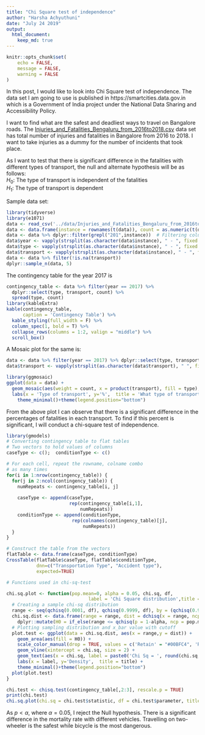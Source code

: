 ```yaml
---
title: "Chi Square test of independence"
author: "Harsha Achyuthuni"
date: "July 24 2019"
output: 
  html_document:
    keep_md: true
---
```


```r
knitr::opts_chunk$set(
	echo = FALSE,
	message = FALSE,
	warning = FALSE
)
```

In this post, I would like to look into Chi Square test of independence. The data set I am going to use is published in https://smartcities.data.gov.in which is a Government of India project under the  National Data Sharing and Accessibility Policy.   

I want to find what are the safest and deadliest ways to travel on Bangalore roads. The [Injuries_and_Fatalities_Bengaluru_from_2016to2018.csv](https://smartcities.data.gov.in/catalog/road-safety-bengaluru?filters%5Bfield_catalog_reference%5D=2914260&format=json&offset=0&limit=9&sort%5Bcreated%5D=desc) data set has total number of injuries and fatalities in Bangalore from 2016 to 2018. I want to take injuries as a dummy for the number of incidents that took place.  

As I want to test that there is significant difference in the fatalities with different types of transport, the null and alternate hypothesis will be as follows:   
$H_0$: The type of transport is independent of the fatalities  
$H_1$: The type of transport is dependent  

Sample data set: 
```r
library(tidyverse)
library(e1071)
data <- read_csv('../data/Injuries_and_Fatalities_Bengaluru_from_2016to2018.csv')[1,]
data <- data.frame(instance = rownames(t(data)), count = as.numeric(t(data)))
data <- data %>% dplyr::filter(grepl("201",instance))  # Filtering columns with year in it
data$year <- vapply(strsplit(as.character(data$instance), " - ", fixed = TRUE), "[", "", 1)
data$type <- vapply(strsplit(as.character(data$instance), " - ", fixed = TRUE), "[", "", 2)
data$transport <- vapply(strsplit(as.character(data$instance), " - ", fixed = TRUE), "[", "", 3)
data <- data %>% filter(!is.na(transport))
dplyr::sample_n(data, 5)
```

The contingency table for the year 2017 is   

```r
contingency_table <- data %>% filter(year == 2017) %>% 
  dplyr::select(type, transport, count) %>% 
  spread(type, count)
library(kableExtra)
kable(contingency_table,
      caption = 'Contingency Table') %>% 
  kable_styling(full_width = F) %>%
  column_spec(1, bold = T) %>%
  collapse_rows(columns = 1:2, valign = "middle") %>% 
  scroll_box()

```

A Mosaic plot for the same is:  
```r
data <- data %>% filter(year == 2017) %>% dplyr::select(type, transport, count)
data$transport <- vapply(strsplit(as.character(data$transport), " ", fixed = TRUE), "[", "", 1)
```


```r
library(ggmosaic)
ggplot(data = data) +
  geom_mosaic(aes(weight = count, x = product(transport), fill = type), na.rm=TRUE) +
  labs(x = 'Type of transport', y='%',  title = 'What type of transport to use') +
    theme_minimal()+theme(legend.position="bottom")
```

From the above plot I can observe that there is a significant difference in the percentages of fatalities in each transport. To find if this percent is significant, I will conduct a chi-square test of independence.  

```r
library(gmodels)
# Converting contingency table to flat tables
# Two vectors to hold values of columns
caseType <- c();  conditionType <- c()

# For each cell, repeat the rowname, colname combo 
# as many times
for(i in 1:nrow(contingency_table)) {
  for(j in 2:ncol(contingency_table)) {
    numRepeats <- contingency_table[i, j]
    
    caseType <- append(caseType, 
                       rep(contingency_table[i,1],
                           numRepeats))
    conditionType <- append(conditionType, 
                        rep(colnames(contingency_table)[j],
                            numRepeats))
  }
}

# Construct the table from the vectors
flatTable <- data.frame(caseType, conditionType)
CrossTable(flatTable$caseType, flatTable$conditionType,
           dnn=c("Transportation Type", "Accident type"),
           expected=TRUE)
```

```r
# Functions used in chi-sq-test

chi.sq.plot <- function(pop.mean=0, alpha = 0.05, chi.sq, df,
                              label = 'Chi Square distribution',title = 'Chi Square goodness of fit test'){
  # Creating a sample chi-sq distribution
  range <- seq(qchisq(0.0001, df), qchisq(0.9999, df), by = (qchisq(0.9999, df)-qchisq(0.0001, df))*0.001)
  chi.sq.dist <- data.frame(range = range, dist = dchisq(x = range, ncp = pop.mean, df = df)) %>% 
    dplyr::mutate(H0 = if_else(range <= qchisq(p = 1-alpha, ncp = pop.mean, df = df,lower.tail = TRUE),'Retain', 'Reject'))
  # Plotting sampling distribution and x_bar value with cutoff
  plot.test <- ggplot(data = chi.sq.dist, aes(x = range,y = dist)) +
    geom_area(aes(fill = H0)) +
    scale_color_manual(drop = TRUE, values = c('Retain' = "#00BFC4", 'Reject' = "#F8766D"), aesthetics = 'fill') +
    geom_vline(xintercept = chi.sq, size = 2) +
    geom_text(aes(x = chi.sq, label = paste0('Chi Sq = ', round(chi.sq,3)), y = mean(dist)), colour="blue", vjust = 1.2) +
    labs(x = label, y='Density',  title = title) +
    theme_minimal()+theme(legend.position="bottom")
  plot(plot.test)
}
```


```r
chi.test <- chisq.test(contingency_table[,2:3], rescale.p = TRUE)
print(chi.test)
chi.sq.plot(chi.sq = chi.test$statistic, df = chi.test$parameter, title = 'Null hypothesis to test independence')
```

As $p < \alpha$, where $\alpha = 0.05$, I reject the Null hypothesis. There is a significant difference in the mortality rate with different vehicles. Travelling on two-wheeler is the safest while bicycle is the most dangerous.  